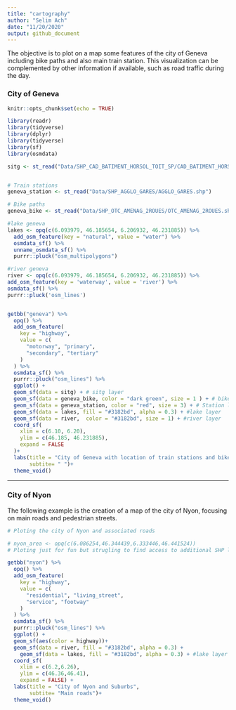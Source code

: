 ```yaml
---
title: "cartography"
author: "Selim Ach"
date: "11/20/2020"
output: github_document
---
```


The objective is to plot on a map some features of the city of Geneva including bike paths and also main train station. This visualization can be complemented by other information if available, such as road traffic during the day.

### City of Geneva 

```r
knitr::opts_chunk$set(echo = TRUE)
```

```r

library(readr)
library(tidyverse)
library(dplyr)
library(tidyverse)
library(sf)
library(osmdata)

```

```r

sitg <- st_read("Data/SHP_CAD_BATIMENT_HORSOL_TOIT_SP/CAD_BATIMENT_HORSOL_TOIT_SP.shp")


# Train stations
geneva_station <- st_read("Data/SHP_AGGLO_GARES/AGGLO_GARES.shp")

# Bike paths
geneva_bike <- st_read("Data/SHP_OTC_AMENAG_2ROUES/OTC_AMENAG_2ROUES.shp")

#lake geneva
lakes <- opq(c(6.093979, 46.185654, 6.206932, 46.231885)) %>%
  add_osm_feature(key = "natural", value = "water") %>%
  osmdata_sf() %>%
  unname_osmdata_sf() %>%   
  purrr::pluck("osm_multipolygons") 

#river geneva
river <- opq(c(6.093979, 46.185654, 6.206932, 46.231885)) %>% 
add_osm_feature(key = 'waterway', value = 'river') %>%
osmdata_sf() %>%
purrr::pluck('osm_lines')


getbb("geneva") %>%
  opq() %>%
  add_osm_feature(
    key = "highway",
    value = c(
      "motorway", "primary",
      "secondary", "tertiary"
    )
  ) %>%
  osmdata_sf() %>%
  purrr::pluck("osm_lines") %>%
  ggplot() +
  geom_sf(data = sitg) + # sitg layer
  geom_sf(data = geneva_bike, color = "dark green", size = 1 ) + # bike path layer
  geom_sf(data = geneva_station, color = "red", size = 3) + # Station layer
  geom_sf(data = lakes, fill = "#3182bd", alpha = 0.3) + #lake layer
  geom_sf(data = river,  color = "#3182bd", size = 1) + #river layer
  coord_sf(
    xlim = c(6.10, 6.20),
    ylim = c(46.185, 46.231885),
    expand = FALSE
  )+
  labs(title = "City of Geneva with location of train stations and bike paths",
       subtite= " ")+
  theme_void()

```

***
### City of Nyon

The following example is the creation of a map of the city of Nyon, focusing on main roads and pedestrian streets.

```r

# Ploting the city of Nyon and associated roads

# nyon_area <- opq(c(6.086254,46.344439,6.333446,46.441524))
# Ploting just for fun but strugling to find access to additional SHP layers

getbb("nyon") %>%
  opq() %>%
  add_osm_feature(
    key = "highway",
    value = c(
      "residential", "living_street",
      "service", "footway"
    )
  ) %>% 
  osmdata_sf() %>%
  purrr::pluck("osm_lines") %>%
  ggplot() +
  geom_sf(aes(color = highway))+
  geom_sf(data = river, fill = "#3182bd", alpha = 0.3) +
    geom_sf(data = lakes, fill = "#3182bd", alpha = 0.3) + #lake layer
  coord_sf(
    xlim = c(6.2,6.26),   
    ylim = c(46.36,46.41),
    expand = FALSE) + 
  labs(title = "City of Nyon and Suburbs",
       subtite= "Main roads")+
  theme_void()

```

